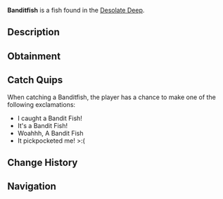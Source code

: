 {{FishInfobox
|image          = Banditfish.png
|rarity         = Rare
|sea            = First Sea
|location       = [[Desolate Deep]]
|sublocation    = 
|sources        = Coral Geode, Fishing Rod
|radar_location = 
|xp             = 100
|weather        = 
|time           = 
|season         = Spring
|bait           = Insect
|base_weight    = 20
|base_value     = 250
|weight_range   = 5
|base_chance    = 1050
|base_resil     = 30
}}
'''Banditfish''' is a {{Rarity|Rare}} fish found in the [[Desolate Deep]].

== Description ==
{{Description|Banditfish are insanely fast hunters and swimmers, hence their name. They have a single rudder-like fin at the back of their bodies, which they move in a swaying motion to glide throughout the waters. Despite being remarkably good at hunting smaller prey, they are still no match for the greater creatures within the Desolate Deep.|Bestiary Entry}}

== Obtainment ==
{{Description|Caught in the Desolate Deep|Bestiary Hint}}
{{Fish Availability|
Desolate Deep/Desolate Pocket
|top_rods      = 
Leviathan's Fang Rod\254726.58\211572.59;
Trident Rod\237195.92\196388.43;
Free Spirit Rod\222505.96\184225.75;
No-Life Rod\167138.36\137145.5;
Azure Of Lagoon\166791.56\136215.53;
Buddy Bond Rod\113563.71\138430.6;
Plastic Rod\138743.69\134609.15;
Krampus's Rod\160856.46\156058.06;
Fast Rod\145111.25\182508.77;
Fischer's Rod\126972.35\159695.18;
Adventurer's Rod\123973\155922.85;
Ethereal Prism Rod\153005.18\159108.28;
Seraphic Rod\151260.6\133160.73;
Challenger's Rod\146978.52\121531.57;
Rod Of The Forgotten Fang\146713.78\120512.54;
Rod Of The Exalted One\144525.48\118968.5;
Depthseeker Rod\142793.54\117397.1;
Rod Of The Depths\142482.36\118401.9;
Blazebringer Rod\142099.69\117652.67;
Zeus Rod\141049.69\116783.32;
Verdant Shear Rod\140051.15\115357.26;
Avalanche Rod\133709.79\109844.65;
Volcanic Rod\127111.48\105243.06;
Steady Rod\70505.8\57941.88
|recommended   = Trident Rod
}}

== Catch Quips ==
When catching a Banditfish, the player has a chance to make one of the following exclamations:
* I caught a Bandit Fish!
* It's a Bandit Fish!
* Woahhh, A Bandit Fish
* It pickpocketed me! >:(

== Change History ==
{{Change History|{{subst:Current Version}}}}

== Navigation ==
{{Fish Navbox|Desolate Deep}}